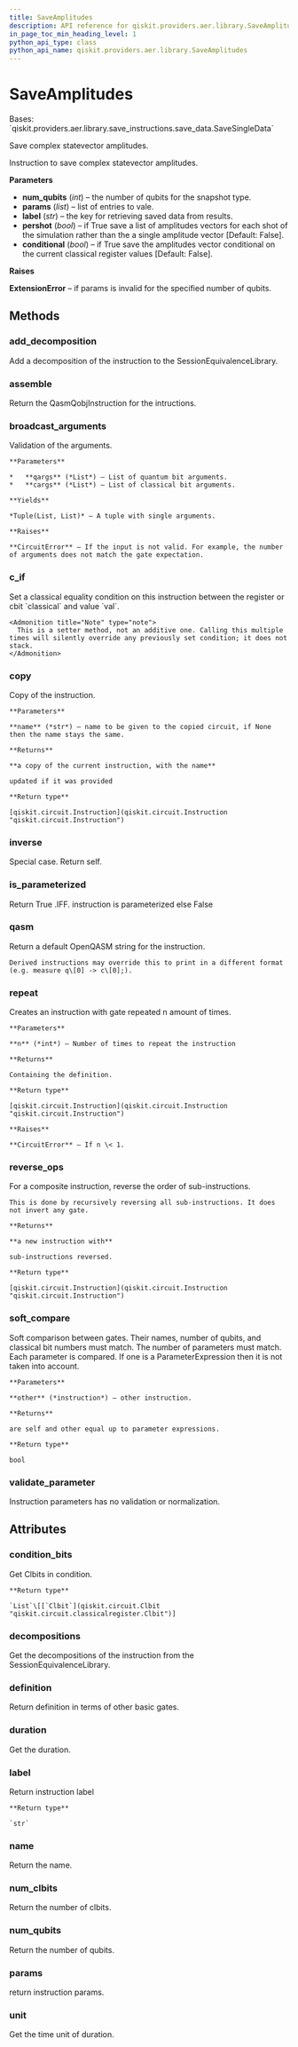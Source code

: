```yaml
---
title: SaveAmplitudes
description: API reference for qiskit.providers.aer.library.SaveAmplitudes
in_page_toc_min_heading_level: 1
python_api_type: class
python_api_name: qiskit.providers.aer.library.SaveAmplitudes
---
```


# SaveAmplitudes

<Class id="qiskit.providers.aer.library.SaveAmplitudes" isDedicatedPage={true} github="https://github.com/qiskit/qiskit-aer/tree/stable/0.10/qiskit/providers/aer/library/save_instructions/save_amplitudes.py" signature="SaveAmplitudes(num_qubits, params, label='amplitudes', pershot=False, conditional=False)" modifiers="class">
  Bases: `qiskit.providers.aer.library.save_instructions.save_data.SaveSingleData`

  Save complex statevector amplitudes.

  Instruction to save complex statevector amplitudes.

  **Parameters**

  *   **num\_qubits** (*int*) – the number of qubits for the snapshot type.
  *   **params** (*list*) – list of entries to vale.
  *   **label** (*str*) – the key for retrieving saved data from results.
  *   **pershot** (*bool*) – if True save a list of amplitudes vectors for each shot of the simulation rather than the a single amplitude vector \[Default: False].
  *   **conditional** (*bool*) – if True save the amplitudes vector conditional on the current classical register values \[Default: False].

  **Raises**

  **ExtensionError** – if params is invalid for the specified number of qubits.

  ## Methods

  ### add\_decomposition

  <Function id="qiskit.providers.aer.library.SaveAmplitudes.add_decomposition" signature="SaveAmplitudes.add_decomposition(decomposition)">
    Add a decomposition of the instruction to the SessionEquivalenceLibrary.
  </Function>

  ### assemble

  <Function id="qiskit.providers.aer.library.SaveAmplitudes.assemble" signature="SaveAmplitudes.assemble()">
    Return the QasmQobjInstruction for the intructions.
  </Function>

  ### broadcast\_arguments

  <Function id="qiskit.providers.aer.library.SaveAmplitudes.broadcast_arguments" signature="SaveAmplitudes.broadcast_arguments(qargs, cargs)">
    Validation of the arguments.

    **Parameters**

    *   **qargs** (*List*) – List of quantum bit arguments.
    *   **cargs** (*List*) – List of classical bit arguments.

    **Yields**

    *Tuple(List, List)* – A tuple with single arguments.

    **Raises**

    **CircuitError** – If the input is not valid. For example, the number of arguments does not match the gate expectation.
  </Function>

  ### c\_if

  <Function id="qiskit.providers.aer.library.SaveAmplitudes.c_if" signature="SaveAmplitudes.c_if(classical, val)">
    Set a classical equality condition on this instruction between the register or cbit `classical` and value `val`.

    <Admonition title="Note" type="note">
      This is a setter method, not an additive one. Calling this multiple times will silently override any previously set condition; it does not stack.
    </Admonition>
  </Function>

  ### copy

  <Function id="qiskit.providers.aer.library.SaveAmplitudes.copy" signature="SaveAmplitudes.copy(name=None)">
    Copy of the instruction.

    **Parameters**

    **name** (*str*) – name to be given to the copied circuit, if None then the name stays the same.

    **Returns**

    **a copy of the current instruction, with the name**

    updated if it was provided

    **Return type**

    [qiskit.circuit.Instruction](qiskit.circuit.Instruction "qiskit.circuit.Instruction")
  </Function>

  ### inverse

  <Function id="qiskit.providers.aer.library.SaveAmplitudes.inverse" signature="SaveAmplitudes.inverse()">
    Special case. Return self.
  </Function>

  ### is\_parameterized

  <Function id="qiskit.providers.aer.library.SaveAmplitudes.is_parameterized" signature="SaveAmplitudes.is_parameterized()">
    Return True .IFF. instruction is parameterized else False
  </Function>

  ### qasm

  <Function id="qiskit.providers.aer.library.SaveAmplitudes.qasm" signature="SaveAmplitudes.qasm()">
    Return a default OpenQASM string for the instruction.

    Derived instructions may override this to print in a different format (e.g. measure q\[0] -> c\[0];).
  </Function>

  ### repeat

  <Function id="qiskit.providers.aer.library.SaveAmplitudes.repeat" signature="SaveAmplitudes.repeat(n)">
    Creates an instruction with gate repeated n amount of times.

    **Parameters**

    **n** (*int*) – Number of times to repeat the instruction

    **Returns**

    Containing the definition.

    **Return type**

    [qiskit.circuit.Instruction](qiskit.circuit.Instruction "qiskit.circuit.Instruction")

    **Raises**

    **CircuitError** – If n \< 1.
  </Function>

  ### reverse\_ops

  <Function id="qiskit.providers.aer.library.SaveAmplitudes.reverse_ops" signature="SaveAmplitudes.reverse_ops()">
    For a composite instruction, reverse the order of sub-instructions.

    This is done by recursively reversing all sub-instructions. It does not invert any gate.

    **Returns**

    **a new instruction with**

    sub-instructions reversed.

    **Return type**

    [qiskit.circuit.Instruction](qiskit.circuit.Instruction "qiskit.circuit.Instruction")
  </Function>

  ### soft\_compare

  <Function id="qiskit.providers.aer.library.SaveAmplitudes.soft_compare" signature="SaveAmplitudes.soft_compare(other)">
    Soft comparison between gates. Their names, number of qubits, and classical bit numbers must match. The number of parameters must match. Each parameter is compared. If one is a ParameterExpression then it is not taken into account.

    **Parameters**

    **other** (*instruction*) – other instruction.

    **Returns**

    are self and other equal up to parameter expressions.

    **Return type**

    bool
  </Function>

  ### validate\_parameter

  <Function id="qiskit.providers.aer.library.SaveAmplitudes.validate_parameter" signature="SaveAmplitudes.validate_parameter(parameter)">
    Instruction parameters has no validation or normalization.
  </Function>

  ## Attributes

  ### condition\_bits

  <Attribute id="qiskit.providers.aer.library.SaveAmplitudes.condition_bits">
    Get Clbits in condition.

    **Return type**

    `List`\[[`Clbit`](qiskit.circuit.Clbit "qiskit.circuit.classicalregister.Clbit")]
  </Attribute>

  ### decompositions

  <Attribute id="qiskit.providers.aer.library.SaveAmplitudes.decompositions">
    Get the decompositions of the instruction from the SessionEquivalenceLibrary.
  </Attribute>

  ### definition

  <Attribute id="qiskit.providers.aer.library.SaveAmplitudes.definition">
    Return definition in terms of other basic gates.
  </Attribute>

  ### duration

  <Attribute id="qiskit.providers.aer.library.SaveAmplitudes.duration">
    Get the duration.
  </Attribute>

  ### label

  <Attribute id="qiskit.providers.aer.library.SaveAmplitudes.label">
    Return instruction label

    **Return type**

    `str`
  </Attribute>

  ### name

  <Attribute id="qiskit.providers.aer.library.SaveAmplitudes.name">
    Return the name.
  </Attribute>

  ### num\_clbits

  <Attribute id="qiskit.providers.aer.library.SaveAmplitudes.num_clbits">
    Return the number of clbits.
  </Attribute>

  ### num\_qubits

  <Attribute id="qiskit.providers.aer.library.SaveAmplitudes.num_qubits">
    Return the number of qubits.
  </Attribute>

  ### params

  <Attribute id="qiskit.providers.aer.library.SaveAmplitudes.params">
    return instruction params.
  </Attribute>

  ### unit

  <Attribute id="qiskit.providers.aer.library.SaveAmplitudes.unit">
    Get the time unit of duration.
  </Attribute>
</Class>

